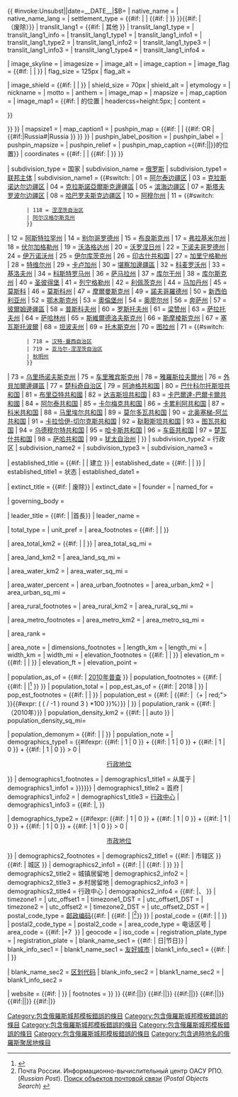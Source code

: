 {{ {{{|safesubst:}}}#invoke:Unsubst||date=__DATE__|$B=
{{Infobox settlement
| name                    = {{{name|{{PAGENAMEBASE}}}}}
| native_name             = {{{ru_name|}}}
| native_name_lang        = <!-- ISO 639-2 code e.g. "fr" for French. If more than one, use {{lang}} instead -->
| settlement_type         = {{#if:{{{inhabloc_type|}}} | {{{inhabloc_type}}}{{{inhabloc_type_ref|}}} | {{#if: {{{inhabloc_cat|}}} | [[俄罗斯行政区划|{{{inhabloc_cat}}}]]{{{inhabloc_cat_ref|}}} }} }}{{#if: {{{abolished_date|}}} | <br />（废除）}}
<!-- transliteration(s) -->
| translit_lang1          = {{#if: {{{loc_name1|}}} | 其他 }}
| translit_lang1_type     = {{{loc_lang1|}}}
| translit_lang1_info     = {{{loc_name1|}}}
| translit_lang1_type1    = {{{loc_lang2|}}}
| translit_lang1_info1    = {{{loc_name2|}}}
| translit_lang1_type2    = {{{loc_lang3|}}}
| translit_lang1_info2    = {{{loc_name3|}}}
| translit_lang1_type3    = {{{loc_lang4|}}}
| translit_lang1_info3    = {{{loc_name4|}}}
| translit_lang1_type4    = {{{other_lang|}}}
| translit_lang1_info4    = {{{other_name|}}}

<!-- images, nickname, motto -->
| image_skyline           = {{{image_skyline|}}}
| imagesize               = {{{imagesize|}}}
| image_alt               =
| image_caption           = {{{image_caption|}}}
| image_flag              = {{#if: {{{image_flag|}}} | {{{image_flag}}} | {{wikidata|property|raw|P41}} }}
| flag_size               = 125px
| flag_alt                = {{{flag_caption|}}}

| image_shield            = {{#if: {{{image_coa|}}} | {{{image_coa}}} | {{wikidata|property|raw|P94}} }}
| shield_size             = 70px
| shield_alt              = {{{coa_caption|}}}
| etymology               ={{{etymology|}}} 
| nickname                ={{{nickname|}}}
| motto                   ={{{motto|}}}
| anthem                  = {{{anthem|}}}{{{anthem_ref|}}}
<!-- maps and coordinates -->
| image_map               = {{{image_map|}}}
| mapsize                 = {{{mapsize|}}}
| map_caption             = {{{map_caption|}}}
| image_map1              = {{#if: {{Infobox mapframe}} | {{hidden | header = {{{name|{{PAGENAMEBASE}}}}}的位置 | headercss=height:5px; | content = <div class="center" style="margin-top:1em">{{Infobox mapframe|area_km2={{#if: {{{area_km2|}}} | {{{area_km2}}} | {{wikidata|property|raw|P2046}} }} }}</div>}} }}
| mapsize1                = {{{mapsize1|}}}
| map_caption1            = {{{map_caption1|}}}
| pushpin_map = {{#if: {{{pushpin_map|}}} | {{{pushpin_map}}} | {{#if: {{{coordinates|}}} OR {{wikidata|property|P625}} | {{#if:{{{federal_subject|}}}|Russia#{{PosMapFS|{{{federal_subject}}}|PosMapParam}}|Russia }} }} }}
| pushpin_label_position  ={{{pushpin_label_position|}}}<!-- position of the pushpin label: left, right, top, bottom, none -->
| pushpin_label           ={{{pushpin_label|}}}<!-- only necessary if "name" or "official_name" are too long -->
| pushpin_mapsize         ={{{pushpin_mapsize|}}}
| pushpin_relief          ={{{pushpin_relief|}}}
| pushpin_map_caption     ={{#if:{{{pushpin_map_caption|}}}|{{{pushpin_map_caption}}}|{{{name|{{PAGENAMEBASE}}}}}的位置}}
| coordinates = {{#if: {{{coordinates|}}} | {{{coordinates}}} | {{#if: {{wikidata|property|P625}} | {{WikidataCoord|display=inline,title}} }} }}

<!-- location -->
| subdivision_type        = 国家
| subdivision_name        = [[俄罗斯]]
| subdivision_type1       = [[俄罗斯联邦主体|联邦主体]]
| subdivision_name1       = {{#switch: {{Str left|{{wikidata|property|P764}}|2}}
| 01 = [[阿尔泰边疆区]]
| 03 = [[克拉斯诺达尔边疆区]]
| 04 = [[克拉斯諾亞爾斯克邊疆區]]
| 05 = [[滨海边疆区]]
| 07 = [[斯塔夫罗波尔边疆区]]
| 08 = [[哈巴罗夫斯克边疆区]]
| 10 = [[阿穆尔州]]
| 11 = {{#switch: {{Str left|{{wikidata|property|P764}}|3}}
       | 118 = [[涅涅茨自治区]]
       | [[阿尔汉格尔斯克州]]
       }}
| 12 = [[阿斯特拉罕州]]
| 14 = [[别尔哥罗德州]]
| 15 = [[布良斯克州]]
| 17 = [[弗拉基米尔州]]
| 18 = [[伏尔加格勒州]]
| 19 = [[沃洛格达州]]
| 20 = [[沃罗涅日州]]
| 22 = [[下诺夫哥罗德州]]
| 24 = [[伊万诺沃州]]
| 25 = [[伊尔库茨克州]]
| 26 = [[印古什共和国]]
| 27 = [[加里宁格勒州]]
| 28 = [[特维尔州]]
| 29 = [[卡卢加州]]
| 30 = [[堪察加邊疆區]]
| 32 = [[科麦罗沃州]]
| 33 = [[基洛夫州]]
| 34 = [[科斯特罗马州]]
| 36 = [[萨马拉州]]
| 37 = [[库尔干州]]
| 38 = [[库尔斯克州]]
| 40 = [[圣彼得堡]]
| 41 = [[列宁格勒州]]
| 42 = [[利佩茨克州]]
| 44 = [[马加丹州]]
| 45 = [[莫斯科]]
| 46 = [[莫斯科州]]
| 47 = [[摩爾曼斯克州]]
| 49 = [[諾夫哥羅德州]]
| 50 = [[新西伯利亚州]]
| 52 = [[鄂木斯克州]]
| 53 = [[奧倫堡州]]
| 54 = [[奥廖尔州]]
| 56 = [[奔萨州]]
| 57 = [[彼爾姆邊疆區]]
| 58 = [[普斯科夫州]]
| 60 = [[罗斯托夫州]]
| 61 = [[梁赞州]]
| 63 = [[萨拉托夫州]]
| 64 = [[萨哈林州]]
| 65 = [[斯維爾德洛夫斯克州]]
| 66 = [[斯摩棱斯克州]]
| 67 = [[塞瓦斯托波爾]]
| 68 = [[坦波夫州]]
| 69 = [[托木斯克州]]
| 70 = [[图拉州]]
| 71 = {{#switch: {{Str left|{{wikidata|property|P764}}|3}}
       | 718 = [[汉特-曼西自治区]]
       | 719 = [[亚马尔-涅涅茨自治区]]
       | [[秋明州]]
       }}
| 73 = [[乌里扬诺夫斯克州]]
| 75 = [[车里雅宾斯克州]]
| 78 = [[雅羅斯拉夫爾州]]
| 76 = [[外貝加爾邊疆區]]
| 77 = [[楚科奇自治区]]
| 79 = [[阿迪格共和国]]
| 80 = [[巴什科尔托斯坦共和国]]
| 81 = [[布里亞特共和國]]
| 82 = [[达吉斯坦共和国]]
| 83 = [[卡巴爾達-巴爾卡爾共和國]]
| 84 = [[阿尔泰共和国]]
| 85 = [[卡尔梅克共和国]]
| 86 = [[卡累利阿共和国]]
| 87 = [[科米共和国]]
| 88 = [[马里埃尔共和国]]
| 89 = [[莫尔多瓦共和国]]
| 90 = [[北奥塞梯-阿兰共和国]]
| 91 = [[卡拉恰伊-切尔克斯共和国]]
| 92 = [[鞑靼斯坦共和国]]
| 93 = [[图瓦共和国]]
| 94 = [[乌德穆尔特共和国]]
| 95 = [[哈卡斯共和国]]
| 96 = [[车臣共和国]]
| 97 = [[楚瓦什共和国]]
| 98 = [[萨哈共和国]]
| 99 = [[犹太自治州]]
| {{{federal_subject|}}}
}}{{{federal_subject_ref|}}}
| subdivision_type2       = 行政区
| subdivision_name2       = {{{adm_district_jur|}}}{{{adm_district_jur_ref|}}}
| subdivision_type3       = {{{adm_selsoviet_type|[[村委员会]]}}}
| subdivision_name3       = {{{adm_selsoviet_jur|}}}{{{adm_selsoviet_jur_ref|}}}

<!-- established -->
| established_title       = {{#if: {{{established_title|}}} | {{{established_title}}} | 建立 }}
| established_date        = {{#if: {{{established_date|}}} | {{{established_date}}}{{{established_date_ref|}}} | {{wikidata|property|edit@end|P571}}{{wikidata|reference|P571}} }}
| established_title1      = {{{inhabloc_cat|当前}}}状态
| established_date1       = {{{current_cat_date|}}}{{{current_cat_date_ref|}}}

| extinct_title           = {{#if: {{{abolished_date|}}} | 废除}}
| extinct_date            = {{{abolished_date|}}}{{{abolished_date_ref|}}}
| founder                 ={{{founder|}}}
| named_for               ={{{named_for|}}}
<!-- seat, smaller parts -->

<!-- government type, leaders -->

| governing_body          = {{{representative_body|}}}{{{representative_body_ref|}}}

| leader_title            = {{#if:{{{leader_title|}}} | {{{leader_title}}}{{{leader_title_ref|}}} |首長}}
| leader_name             = {{{leader_name|}}}{{{leader_name_ref|}}}

<!-- display settings -->
| total_type              ={{{total_type|}}}<!-- to set a non-standard label for total area and population rows -->
| unit_pref               = <!-- enter: Imperial, to display imperial before metric -->
<!-- area -->
| area_footnotes          = {{#if: {{{area_km2_ref|}}} | {{{area_km2_ref}}} | {{wikidata|reference|P2046}} }}

| area_total_km2          = {{#if: {{{area_km2|}}} | {{{area_km2}}} | {{wikidata|property|raw|P2046}} }}
| area_total_sq_mi        = <!-- see table @ Template:Infobox settlement for details -->

| area_land_km2           ={{{area_land_km2|}}}
| area_land_sq_mi         =

| area_water_km2          ={{{area_water_km2|}}}
| area_water_sq_mi        =

| area_water_percent      ={{{area_water_percent|}}}
| area_urban_footnotes    = <!-- for references: use <ref> tags -->
| area_urban_km2          =
| area_urban_sq_mi        =

| area_rural_footnotes    = <!-- for references: use <ref> tags -->
| area_rural_km2          =
| area_rural_sq_mi        =

| area_metro_footnotes    = <!-- for references: use <ref> tags -->
| area_metro_km2          =
| area_metro_sq_mi        =

| area_rank               ={{{area_rank|}}}

| area_note               = {{{area_note|}}}
<!-- dimensions -->
| dimensions_footnotes    = <!-- for references: use <ref> tags -->
| length_km               =
| length_mi               =
| width_km                =
| width_mi                =
<!-- elevation -->
| elevation_footnotes     = {{#if: {{{elevation_footnotes|}}} | {{{elevation_footnotes}}} | {{wikidata|reference|P2044}} }}
| elevation_m             = {{#if: {{{elevation_m|}}} | {{{elevation_m}}} | {{wikidata|property|raw|P2044}} }}
| elevation_ft            =
| elevation_point         = {{{elevation_point|}}}<!-- for denoting the measurement point -->

<!-- population -->
| population_as_of        = {{#if: {{{pop_2010census|}}} | [[2010年俄罗斯人口普查|2010年普查]] }}
| population_footnotes    = {{#if: {{{pop_2010census|}}} | {{#if: {{{pop_2010census_ref|}}} | {{{pop_2010census_ref}}} |<ref name="2010Census">{{ru-pop-ref|2010Census}}</ref> }} }}
| population_total        = {{{pop_2010census|}}}
| pop_est_as_of           = {{#if: <!-- wikidata pop as of 01.01.18 is set --> {{wikidata|property|raw|P1082|P585=2018-01-01}} | 2018 | <!-- use template paramenter --> {{{pop_latest_date|}}} }}
| pop_est_footnotes       = {{#if: <!-- wikidata pop as of 01.01.18 is set --> {{wikidata|property|raw|P1082|P585=2018-01-01}} | {{wikidata|reference|P1082|P585=2018-01-01}} | <!-- use template paramenter --> {{{pop_latest_ref|}}} }} 
| population_est          = {{#if: <!-- wikidata pop as of 01.01.18 is set --> {{wikidata|property|raw|P1082|P585=2018-01-01}} | {{wikidata|property|raw|P1082|P585=2018-01-01}}<!-- begin pct change -->{{#if: {{{pop_2010census|}}} |（<span style="color:{{#ifexpr: {{formatnum:{{{pop_2010census}}}|R}} < {{wikidata|property|raw|P1082|P585=2018-01-01}} | green;">+ | red;"> }}{{#expr: ( ( {{wikidata|property|raw|P1082|P585=2018-01-01}} / {{formatnum:{{{pop_2010census}}}|R}} -1 ) round 3 ) *100 }}%</span>）}}<!-- end pct change --> | <!-- use template paramenter --> {{{pop_latest|}}} }}
| population_rank = {{#if: {{{pop_2010census_rank|}}} | [[俄羅斯城市和城鎮人口列表|{{{pop_2010census_rank}}}]]（2010年）}}
| population_density_km2  = {{#if: {{{pop_density|}}} | {{{pop_density}}} | auto }}
| population_density_sq_mi=

| population_demonym      = {{#if: {{{population_demonym|}}} | {{{population_demonym}}} | {{wikidata|property|edit@end|P1549}} }}
| population_note         ={{{population_note|}}}
<!-- demographics (section 1) -->
| demographics_type1      = {{#ifexpr: {{#if: {{{adm_city_jur|}}} | 1 | 0 }} + {{#if: {{{capital_of|}}} | 1 | 0 }} + {{#if: {{{adm_ctr_of|}}} | 1 | 0 }} + {{#if: {{{adm_ctr_of1|}}} | 1 | 0 }} > 0 | <div style="text-align: center;">[[俄罗斯行政区划#下級行政區|行政地位]]</div> }}
| demographics1_footnotes = <!-- for references: use <ref> tags -->
| demographics1_title1    = <span style="font-weight:normal;">从属于</span>
| demographics1_info1     = {{{adm_city_jur|{{{adm_inhabloc_jur|}}}}}}{{{adm_city_jur_ref|{{{adm_inhabloc_jur_ref|}}}}}}
| demographics1_title2    = <span style="font-weight:normal;">首府</span>
| demographics1_info2     = {{{capital_of|}}}{{{capital_of_ref|}}}
| demographics1_title3    = <span style="font-weight:normal;">[[行政中心]]</span>
| demographics1_info3     = {{{adm_ctr_of1|}}}{{{adm_ctr_of1_ref|}}}<!-- -->{{#if: {{{adm_ctr_of2|}}} |, {{{adm_ctr_of2|}}}{{{adm_ctr_of2_ref|}}} }}<!-- -->{{{adm_ctr_of|}}}{{{adm_ctr_of_ref|}}}

<!-- demographics (section 2) -->
| demographics_type2      = {{#ifexpr: {{#if: {{{mun_district_jur|}}} | 1 | 0 }} + {{#if: {{{urban_okrug_jur|}}} | 1 | 0 }} + {{#if: {{{urban_settlement_jur|}}} | 1 | 0 }} + {{#if: {{{mun_admctr_of|}}} | 1 | 0 }} + {{#if: {{{mun_admctr_of1|}}} | 1 | 0 }} > 0 | <div style="text-align: center;">[[俄罗斯行政区划|市政地位]]</div> }}
| demographics2_footnotes = <!-- for references: use <ref> tags -->
| demographics2_title1    = {{#if: {{{mun_district_jur|}}} | <span style="font-weight:normal;">市辖区</span> }}<!-- -->{{#if: {{{urban_okrug_jur|}}} | <span style="font-weight:normal;">城区</span> }}
| demographics2_info1     = {{#if: {{{mun_district_jur|}}} | {{{mun_district_jur}}}{{{mun_district_jur_ref|}}} | {{#if: {{{urban_okrug_jur|}}} | {{{urban_okrug_jur}}}{{{urban_okrug_jur_ref|}}} }} }}
| demographics2_title2    = <span style="font-weight:normal;">城镇居留地</span>
| demographics2_info2     = {{{urban_settlement_jur|}}}{{{urban_settlement_jur_ref|}}}
| demographics2_title3    = <span style="font-weight:normal;">乡村居留地</span>
| demographics2_info3     = {{{rural_settlement_jur|}}}{{{rural_settlement_jur_ref|}}}
| demographics2_title4    = <span style="font-weight:normal;">行政中心</span>
| demographics2_info4     = {{{mun_admctr_of|}}}{{{mun_admctr_of_ref|}}}<!-- -->{{{mun_admctr_of1|}}}{{{mun_admctr_of1_ref|}}}<!-- -->{{#if: {{{mun_admctr_of2|}}} |、{{{mun_admctr_of2|}}}{{{mun_admctr_of2_ref|}}} }}
<!-- time zone(s) -->
| timezone1               = {{Russia Time Zone Wikidata|timezone}}
| utc_offset1             = {{Russia Time Zone Wikidata|utc_offset}}
| timezone1_DST           =
| utc_offset1_DST         =
| timezone2               =
| utc_offset2             =
| timezone2_DST           =
| utc_offset2_DST         =
<!-- postal codes, area code -->
| postal_code_type        = [[俄罗斯邮政编码|邮政编码]]{{#if: {{{postal_codes|}}}{{wikidata|properties|P281}} | {{#if: {{{postal_codes_ref|}}} | {{{postal_codes_ref}}} |<ref name="PostalCode">Почта России. Информационно-вычислительный центр ОАСУ РПО. (''Russian Post''). [http://vinfo.russianpost.ru/servlet/department Поиск объектов почтовой связи] (''Postal Objects Search'') {{ru icon}}</ref>}} }}
| postal_code             = {{#if: {{{postal_codes|}}} | {{{postal_codes}}} | {{wikidata|properties|edit@end|P281}} }}
| postal2_code_type       = <!-- enter ZIP Code, Postcode, Post code, Postal code... -->
| postal2_code            =
| area_code_type          = 电话区号
| area_code               = {{#if: {{{dialing_codes|}}} |+7&nbsp;{{{dialing_codes}}} }}{{{dialing_codes_ref|}}}
| geocode                 =
| iso_code                =
| registration_plate_type =
| registration_plate      =
<!-- blank fields (section 1) -->
| blank_name_sec1         = {{#if: {{{inhabloc_cat|}}} | {{{inhabloc_cat}}}日|节日}}
| blank_info_sec1         = {{{holiday|}}}{{{holiday_ref|}}}
| blank1_name_sec1        = [[俄羅斯友好城市或姐妹城市列表|友好城市]]
| blank1_info_sec1        = {{#if: {{{twin_towns|}}} | {{{twin_towns}}} | {{wikidata|properties|edit@end|linked|P190}} }}

<!-- blank fields (section 2) -->
| blank_name_sec2         = [[俄罗斯市政土地区划代码|区划代码]]
| blank_info_sec2         = {{wikidata|property|P764}}
| blank1_name_sec2        =
| blank1_info_sec2        =

<!-- website, footnotes -->
| website                 = {{#if: {{{website|}}} | {{URL|{{{website}}} }} }}
| footnotes               ={{{footnotes|}}}
}}
}}<includeonly><!--

Invoke maintenance category for missing parameters

-->{{#if:{{{ru_name|}}}||[[Category:包含俄羅斯城邦模板錯誤的條目]]}}<!--
-->{{#if:{{{pop_census}}}||[[Category:包含俄羅斯城邦模板錯誤的條目]]}}<!--
-->{{#if:{{{pop_census_ref}}}||[[Category:包含俄羅斯城邦模板錯誤的條目]]}}<!--
-->{{#if:{{{pop_census_rank}}}||[[Category:包含俄羅斯城邦模板錯誤的條目]]}}<!--
-->{{#if:{{{federal_subject|}}}||[[Category:包含俄羅斯城邦模板錯誤的條目]]}}<!--
-->{{#if:{{{prev_name1|}}}|[[Category:包含過時地名的俄羅斯聚居地條目]]}}</includeonly><noinclude>
{{Documentation}}
</noinclude>